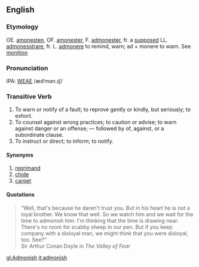 ==English==
===Etymology===
OE. [[amonesten]], OF. [[amonester]], F. [[admonester]], fr. a [[supposed]] LL. [[admonesstrare]], fr. L. [[admonere]]  to remind, warn; ad + monere to warn. See [[monition]]

===Pronunciation===
IPA: [[WEAE]] /ædˈmɑn.ɪʃ/

===Transitive Verb===
# To warn or notify of a fault; to reprove gently or kindly, but seriously; to exhort.
# To counsel against wrong practices; to caution or advise; to warn against danger or an offense; &mdash; followed by of, against, or a subordinate clause.
# To instruct or direct; to inform; to notify. 

====Synonyms====
# [[reprimand]]
# [[chide]]
# [[carpet]]

====Quotations====
<blockquote>
&ldquo;Well, that's because he daren't trust you.  But in his heart he
is not a loyal brother.  We know that well.  So we watch him and
we wait for the time to admonish him.  I'm thinking that the time
is drawing near.  There's no room for scabby sheep in our pen.
But if you keep company with a disloyal man, we might think that
you were disloyal, too.  See?&rdquo;
<BR>Sir Arthur Conan Doyle in ''The Valley of Fear''
</blockquote>

[[gl:Admonish]]
[[it:admonish]]